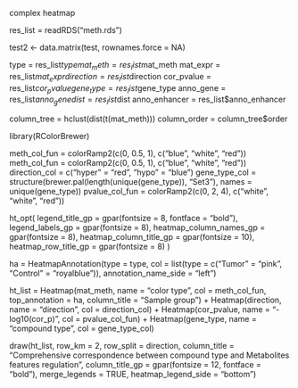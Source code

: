 complex heatmap

res_list = readRDS("meth.rds")

test2 <- data.matrix(test, rownames.force = NA)


type = res_list$type
mat_meth = res_list$mat_meth
mat_expr = res_list$mat_expr
direction = res_list$direction
cor_pvalue = res_list$cor_pvalue
gene_type = res_list$gene_type
anno_gene = res_list$anno_gene
dist = res_list$dist
anno_enhancer = res_list$anno_enhancer


column_tree = hclust(dist(t(mat_meth)))
column_order = column_tree$order


library(RColorBrewer)

meth_col_fun = colorRamp2(c(0, 0.5, 1), c("blue", "white", "red"))
meth_col_fun = colorRamp2(c(0, 0.5, 1), c("blue", "white", "red"))
direction_col = c("hyper" = "red", "hypo" = "blue")
gene_type_col = structure(brewer.pal(length(unique(gene_type)), "Set3"), 
    names = unique(gene_type))
pvalue_col_fun = colorRamp2(c(0, 2, 4), c("white", "white", "red"))

ht_opt(
    legend_title_gp = gpar(fontsize = 8, fontface = "bold"), 
    legend_labels_gp = gpar(fontsize = 8), 
    heatmap_column_names_gp = gpar(fontsize = 8),
    heatmap_column_title_gp = gpar(fontsize = 10),
    heatmap_row_title_gp = gpar(fontsize = 8)
)

ha = HeatmapAnnotation(type = type, 
    col = list(type = c("Tumor" = "pink", "Control" = "royalblue")),
    annotation_name_side = "left")
    
ht_list = Heatmap(mat_meth, name = "color type", col = meth_col_fun,
    top_annotation = ha, column_title = "Sample group") +
    Heatmap(direction, name = "direction", col = direction_col) +
    Heatmap(cor_pvalue, name = "-log10(cor_p)", col = pvalue_col_fun) +
    Heatmap(gene_type, name = "compound type", col = gene_type_col)
    
draw(ht_list, row_km = 2, row_split = direction,
    column_title = "Comprehensive correspondence between compound type and Metabolites features regulation", 
    column_title_gp = gpar(fontsize = 12, fontface = "bold"), 
    merge_legends = TRUE, heatmap_legend_side = "bottom")